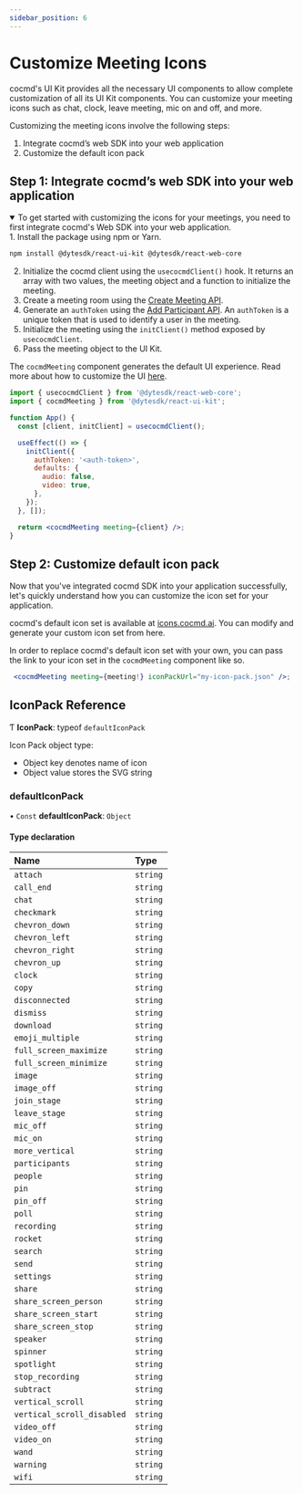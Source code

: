 ```yaml
---
sidebar_position: 6
---
```


# Customize Meeting Icons

cocmd's UI Kit provides all the necessary UI components to allow complete customization of all its UI Kit components. You can customize your meeting icons such as chat, clock, leave meeting, mic on and off, and more.

Customizing the meeting icons involve the following steps:

1. Integrate cocmd’s web SDK into your web application
2. Customize the default icon pack

## Step 1: Integrate cocmd’s web SDK into your web application

<details open>
    <summary>
        To get started with customizing the icons for your meetings, you need to first integrate cocmd's Web SDK into your web application.
    </summary>
    1. Install the package using npm or Yarn.

```bash npm2yarn
npm install @dytesdk/react-ui-kit @dytesdk/react-web-core
```

2. Initialize the cocmd client using the `usecocmdClient()` hook. It returns an array with two values, the meeting object and a function to initialize the meeting.
3. Create a meeting room using the [Create Meeting API](/api#/operations/create_meeting).
4. Generate an `authToken` using the [Add Participant API](/api#/operations/add_participant). An `authToken` is a unique token that is used to identify a user in the meeting.
5. Initialize the meeting using the `initClient()` method exposed by `usecocmdClient`.
6. Pass the meeting object to the UI Kit.

The `cocmdMeeting` component generates the default UI experience. Read more about how to customize the UI [here](/react-ui-kit/basics/components-basics).

```jsx
import { usecocmdClient } from '@dytesdk/react-web-core';
import { cocmdMeeting } from '@dytesdk/react-ui-kit';

function App() {
  const [client, initClient] = usecocmdClient();

  useEffect(() => {
    initClient({
      authToken: '<auth-token>',
      defaults: {
        audio: false,
        video: true,
      },
    });
  }, []);

  return <cocmdMeeting meeting={client} />;
}
```

</details>

## Step 2: Customize default icon pack

Now that you've integrated cocmd SDK into your application successfully, let's quickly understand how you can customize the icon set for your application.

cocmd's default icon set is available at [icons.cocmd.ai](https://icons.cocmd.ai/). You can modify and generate your custom icon set from here.

In order to replace cocmd's default icon set with your own, you can pass the link to your icon set in the `cocmdMeeting` component like so.

```jsx
 <cocmdMeeting meeting={meeting!} iconPackUrl="my-icon-pack.json" />;
```

## IconPack Reference

Ƭ **IconPack**: typeof `defaultIconPack`

Icon Pack object type:

- Object key denotes name of icon
- Object value stores the SVG string

### defaultIconPack

• `Const` **defaultIconPack**: `Object`

#### Type declaration

| Name                       | Type     |
| :------------------------- | :------- |
| `attach`                   | `string` |
| `call_end`                 | `string` |
| `chat`                     | `string` |
| `checkmark`                | `string` |
| `chevron_down`             | `string` |
| `chevron_left`             | `string` |
| `chevron_right`            | `string` |
| `chevron_up`               | `string` |
| `clock`                    | `string` |
| `copy`                     | `string` |
| `disconnected`             | `string` |
| `dismiss`                  | `string` |
| `download`                 | `string` |
| `emoji_multiple`           | `string` |
| `full_screen_maximize`     | `string` |
| `full_screen_minimize`     | `string` |
| `image`                    | `string` |
| `image_off`                | `string` |
| `join_stage`               | `string` |
| `leave_stage`              | `string` |
| `mic_off`                  | `string` |
| `mic_on`                   | `string` |
| `more_vertical`            | `string` |
| `participants`             | `string` |
| `people`                   | `string` |
| `pin`                      | `string` |
| `pin_off`                  | `string` |
| `poll`                     | `string` |
| `recording`                | `string` |
| `rocket`                   | `string` |
| `search`                   | `string` |
| `send`                     | `string` |
| `settings`                 | `string` |
| `share`                    | `string` |
| `share_screen_person`      | `string` |
| `share_screen_start`       | `string` |
| `share_screen_stop`        | `string` |
| `speaker`                  | `string` |
| `spinner`                  | `string` |
| `spotlight`                | `string` |
| `stop_recording`           | `string` |
| `subtract`                 | `string` |
| `vertical_scroll`          | `string` |
| `vertical_scroll_disabled` | `string` |
| `video_off`                | `string` |
| `video_on`                 | `string` |
| `wand`                     | `string` |
| `warning`                  | `string` |
| `wifi`                     | `string` |
